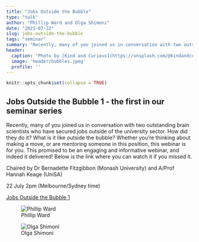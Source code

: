 ```yaml
---
title: "Jobs Outside the Bubble"
type: "talk"
author: "Phillip Ward and Olga Shimoni"
date: "2021-07-22"
slug: jobs-outside-the-bubble
tags: "seminar"
summary: "Recently, many of you joined us in conversation with two outstanding brain scientists who have secured jobs outside of the university sector.  How did they do it? What is it like outside the bubble?"
header:
  caption: "Photo by [Kind and Curious](https://unsplash.com/@kindandcurious) on [Unsplash](https://unsplash.com)"
  image: 'header/bubbles.jpeg'
  profile: ''
---
```


```r
knitr::opts_chunk$set(collapse = TRUE)
```

## Jobs Outside the Bubble 1 - the first in our seminar series

Recently, many of you joined us in conversation with two outstanding brain scientists who have secured jobs outside of the university sector.  How did they do it? What is it like outside the bubble?  Whether you’re thinking about making a move, or are mentoring someone in this position, this webinar is for you. This promised to be an engaging and informative webinar, and indeed it delivered! Below is the link where you can watch it if you missed it. 

Chaired by Dr Bernadette Fitzgibbon (Monash University) and A/Prof Hannah Keage (UniSA)

22 July 2pm (Melbourne/Sydney time)

[Jobs Outside the Bubble 1](https://unisa.au.panopto.com/Panopto/Pages/Viewer.aspx?id=fb0502c0-3348-4cfb-99a7-ad6d0053ade2)

![Phillip Ward](Phil.png)


![Olga Shimoni](Olga.png)






